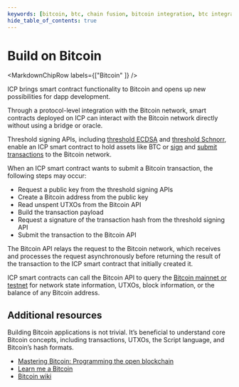 ```yaml
---
keywords: [bitcoin, btc, chain fusion, bitcoin integration, btc integration, build on bitcoin, how to build btc, btc dapps, building btc dapps, build bitcoin, bitcoin dapps, build btc dapps, build btc apps]
hide_table_of_contents: true
---
```



# Build on Bitcoin

<MarkdownChipRow labels={["Bitcoin" ]} />

ICP brings smart contract functionality to Bitcoin and opens up new possibilities for dapp development.

Through a protocol-level integration with the Bitcoin network, smart contracts deployed on ICP can interact with the Bitcoin network directly without using a bridge or oracle.

Threshold signing APIs, including [threshold ECDSA](/docs/building-apps/network-features/signatures/t-ecdsa) and [threshold Schnorr](/docs/building-apps/network-features/signatures/t-schnorr), enable an ICP smart contract to hold assets like BTC or [sign](/docs/build-on-btc/btc-transactions/sign-transactions) and [submit transactions](/docs/build-on-btc/btc-transactions/submit-transactions) to the Bitcoin network.

When an ICP smart contract wants to submit a Bitcoin transaction, the following steps may occur:

- Request a public key from the threshold signing APIs
- Create a Bitcoin address from the public key
- Read unspent UTXOs from the Bitcoin API
- Build the transaction payload
- Request a signature of the transaction hash from the threshold signing API
- Submit the transaction to the Bitcoin API

The Bitcoin API relays the request to the Bitcoin network, which receives and processes the request asynchronously before returning the result of the transaction to the ICP smart contract that initially created it.

ICP smart contracts can call the Bitcoin API to query the [Bitcoin mainnet or testnet](/docs/build-on-btc/btc-api) for network state information, UTXOs, block information, or the balance of any Bitcoin address.

## Additional resources

Building Bitcoin applications is not trivial. It’s beneficial to understand core Bitcoin concepts, including transactions, UTXOs, the Script language, and Bitcoin’s hash formats.

- [Mastering Bitcoin: Programming the open blockchain](https://github.com/bitcoinbook/bitcoinbook/blob/develop/BOOK.md)
- [Learn me a Bitcoin](https://learnmeabitcoin.com)
- [Bitcoin wiki](https://en.bitcoin.it/wiki/Main_Page)


